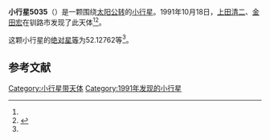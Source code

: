 {{Infobox planet
| bgcolour = #FFFFC0
| name = 5035 Swift
| symbol = 
| image = 
| caption = 
| discovery = yes
| discovery_ref = 
| discoverer = [[上田清二|上田清二]]、[[金田宏|金田宏]]
| discovery_site = [[钏路市|钏路市]] 
| discovered = 1991年10月18日
| designations = yes
| mp_name = 
| named_after = 
| alt_names = 1991 UX/ 1949 WL / 1978 SX / 1978 TR9 / 1980 BN1 / 1988 AD2 / 1990 JE1
| mp_category = [[主带小行星|主带小行星]]
| orbit_ref = <ref name="a">[http://ssd.jpl.nasa.gov/sbdb.cgi?sstr=5035 5035 Swift] {{Wayback|url=http://ssd.jpl.nasa.gov/sbdb.cgi?sstr=5035 |date=20201124011611 }}，小行星數據庫瀏覽器（JPL Small-Body Database Browser）－[[美国国家航空航天局|美国国家航空航天局]]喷气推进实验室</ref>
| epoch = 2456400.5 (2013年4月18日更新)
| aphelion = {{convert|3.0201355|AU|km|3|abbr=on|lk=out}}
| perihelion = {{convert|2.2012165|AU|km|3|abbr=on}}
| semimajor = {{convert|2.6106760|AU|km|3|abbr=on}}
| eccentricity = 0.1568404
| period = 1540.734781 [[日|日]]<br />4.22[[儒略年|儒略年]]
| avg_speed = 
| inclination = 13.51744
| asc_node = 52.00706
| mean_anomaly = 
| arg_peri = 52.12762
| satellites = 
| physical_characteristics = yes
| dimensions = 
| mass = 
| density = 
| surface_grav = 
| escape_velocity = 
| sidereal_day = 
| axial_tilt = 
| pole_ecliptic_lat = 
| pole_ecliptic_lon = 
| albedo = 
| temperatures= 
| temp_name1 = 
| mean_temp_1 = 
| max_temp_1 = 
| temp_name2 = 
| max_temp_2 = 
| spectral_type = 
| abs_magnitude = 52.12762
}}

'''小行星5035'''（{{lang-en|5035 Swift}}）是一颗围绕[[太阳|太阳]][[公转|公转]]的[[小行星|小行星]]。1991年10月18日，[[上田清二|上田清二]]、[[金田宏|金田宏]]在钏路市发现了此天体<ref name="a" /><ref>{{cite news|title=小行星列表|url=http://cfa-www.harvard.edu/iau/lists/NumberedMPs.txt|accessdate=2013-07-08|newspaper=哈佛大学|archive-date=2008-05-17|archive-url=https://web.archive.org/web/20080517010638/http://cfa-www.harvard.edu/iau/lists/NumberedMPs.txt|dead-url=no}}</ref>。

这颗小行星的[[绝对星等|绝对星等]]为52.12762等<ref name="a" />。

==参考文献==
{{reflist}}
{{Minor Planet Number|[[小行星5034|小行星5034]]|[[小行星5036|小行星5036]]}}

{{小天体}}

[[Category:小行星带天体|Category:小行星带天体]]
[[Category:1991年发现的小行星|Category:1991年发现的小行星]]

{{asteroid-stub}}